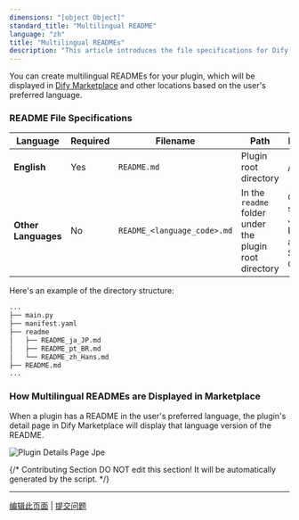 ```yaml
---
dimensions: "[object Object]"
standard_title: "Multilingual README"
language: "zh"
title: "Multilingual READMEs"
description: "This article introduces the file specifications for Dify plugins' multilingual READMEs and their display rule in the Dify Marketplace."
---
```


You can create multilingual READMEs for your plugin, which will be displayed in [Dify Marketplace](https://marketplace.dify.ai) and other locations based on the user's preferred language.

### README **File Specifications**

| **Language**        | Required | Filename                    | Path                                                   | **Description**                                                  |
| ------------------- | -------- | --------------------------- | ------------------------------------------------------ | ---------------------------------------------------------------- |
| **English**         | Yes      | `README.md`                 | Plugin root directory                                  | /                                                                |
| **Other Languages** | No       | `README_<language_code>.md` | In the `readme` folder under the plugin root directory | Currently supports Japanese, Portuguese, and Simplified Chinese. |

Here's an example of the directory structure:

```bash
...
├── main.py
├── manifest.yaml
├── readme
│   ├── README_ja_JP.md
│   ├── README_pt_BR.md
│   └── README_zh_Hans.md
├── README.md
...
```

### How Multilingual READMEs are Displayed **in Marketplace**

When a plugin has a README in the user's preferred language, the plugin's detail page in Dify Marketplace will display that language version of the README.

![Plugin Details Page Jpe](/images/plugin_details_page.jpeg)

{/*
Contributing Section
DO NOT edit this section!
It will be automatically generated by the script.
*/}

---

[编辑此页面](https://github.com/langgenius/dify-docs/edit/main/plugin-dev-zh/0411-multilingual-readme.mdx) | [提交问题](https://github.com/langgenius/dify-docs/issues/new?template=docs.yml)